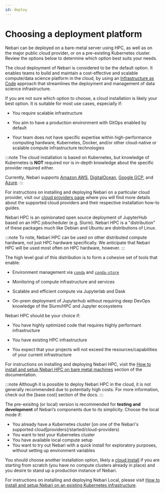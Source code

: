 ```yaml
---
id: deploy
---
```


# Choosing a deployment platform

Nebari can be deployed on a bare-metal server using HPC, as well as on the major public cloud provider, or on a pre-existing Kubernetes cluster. Review the options below to determine which option best suits your needs.


<Tabs>
  <TabItem value="cloud" label="Cloud" default>

The cloud deployment of Nebari is considered to be the default option. It enables teams to build and maintain a cost-effective and scalable compute/data science platform in the cloud, by using an [Infrastructure as Code](https://en.wikipedia.org/wiki/Infrastructure_as_code) approach that streamlines the deployment and management of data science infrastructure.

If you are not sure which option to choose, a cloud installation is likely your best option. It is suitable for most use cases, especially if:

- You require scalable infrastructure

- You aim to have a production environment with GitOps enabled by default

- Your team does not have specific expertise within high-performance computing hardware, Kubernetes, Docker, and/or other cloud-native or scalable compute infrastructure technologies

:::note
The cloud installation is based on Kubernetes, but knowledge of Kubernetes is **NOT** required nor is in-depth knowledge about the specific provider required either.

Currently, Nebari supports [Amazon AWS](/how-tos/nebari-aws.md), [DigitalOcean](/how-tos/nebari-do.md), [Google GCP](/how-tos/nebari-gcp.md), and [Azure](/how-tos/nebari-azure.md).
:::

For instructions on installing and deploying Nebari on a particular cloud provider, visit our [cloud providers page](/getting-started/cloud-providers) where you will find more details about the supported cloud providers and their respective installation how-to guides.

</TabItem>
<TabItem value="hpc" label="HPC">

Nebari HPC is an opinionated open source deployment of JupyterHub based on an HPC jobscheduler (e.g. Slurm). Nebari HPC is a "distribution" of these packages much like Debian and Ubuntu are distributions of Linux.

:::note
To note, Nebari HPC can be used on other distributed compute hardware, not just HPC hardware specifically. We anticipate that Nebari HPC will be used most often on HPC hardware, however.
:::

The high level goal of this distribution is to form a cohesive set of tools that enable:

- Environment management via [`conda`](https://docs.conda.io/en/latest/) and [`conda-store`](https://conda-store.readthedocs.io/en/latest/)

- Monitoring of compute infrastructure and services

- Scalable and efficient compute via Jupyterlab and Dask

- On-prem deployment of Jupyterhub without requiring deep DevOps knowledge of the Slurm/HPC and Jupyter ecosystems

Nebari HPC should be your choice if:

- You have highly optimized code that requires highly performant infrastructure

- You have existing HPC infrastructure

- You expect that your projects will not exceed the resources/capabilities of your current infrastructure

For instructions on installing and deploying Nebari HPC, visit the [How to install and setup Nebari HPC on bare metal machines](/how-tos/nebari-hpc) section of the documentation.

:::note
Although it is possible to deploy Nebari HPC in the cloud, it is not generally recommended due to potentially high costs. For more information, check out the [base cost] section of the docs.
:::

</TabItem>
<TabItem value="local" label="Pre-existing Kubernetes cluster">

The pre-exisitng (or local) version is recommended for **testing and development** of Nebari’s components due to its simplicity. Choose the local mode if:

- You already have a Kubernetes cluster [on one of the Nebari's supported cloud]providers(/started/cloud-providers)
- You want to test your Kubernetes cluster
- You have available local compute setup
- You want to try out Nebari with a quick install for exploratory purposes, without setting up environment variables

You should choose another installation option, likely a [cloud install](/getting-started/cloud-providers) if you are starting from scratch (you have no compute clusters already in place) and you desire to stand up a production instance of Nebari.

For instructions on installing and deploying Nebari Local, please visit [How to install and setup Nebari on an existing Kubernetes infrastructure](/how-tos/nebari-local).

</TabItem>
</Tabs>
